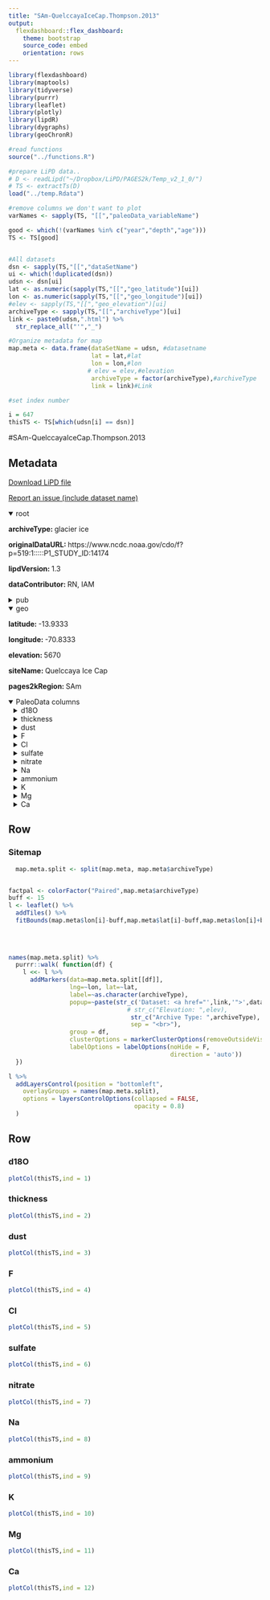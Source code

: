 ```yaml
---
title: "SAm-QuelccayaIceCap.Thompson.2013"
output: 
  flexdashboard::flex_dashboard:
    theme: bootstrap
    source_code: embed
    orientation: rows
---
```


```r
library(flexdashboard)
library(maptools)
library(tidyverse)
library(purrr)
library(leaflet)
library(plotly)
library(lipdR)
library(dygraphs)
library(geoChronR)

#read functions
source("../functions.R")

#prepare LiPD data..
# D <- readLipd("~/Dropbox/LiPD/PAGES2k/Temp_v2_1_0/")
# TS <- extractTs(D)
load("../temp.Rdata")

#remove columns we don't want to plot
varNames <- sapply(TS, "[[","paleoData_variableName")

good <- which(!(varNames %in% c("year","depth","age")))
TS <- TS[good]


#All datasets
dsn <- sapply(TS,"[[","dataSetName")
ui <- which(!duplicated(dsn))
udsn <- dsn[ui]
lat <- as.numeric(sapply(TS,"[[","geo_latitude")[ui])
lon <- as.numeric(sapply(TS,"[[","geo_longitude")[ui])
#elev <- sapply(TS,"[[","geo_elevation")[ui]
archiveType <- sapply(TS,"[[","archiveType")[ui]
link <- paste0(udsn,".html") %>% 
  str_replace_all("'","_")

#Organize metadata for map
map.meta <- data.frame(dataSetName = udsn, #datasetname
                       lat = lat,#lat
                       lon = lon,#lon
                      # elev = elev,#elevation
                       archiveType = factor(archiveType),#archiveType
                       link = link)#Link

#set index number

i = 647
thisTS <- TS[which(udsn[i] == dsn)]
```
#SAm-QuelccayaIceCap.Thompson.2013

Metadata {.sidebar}
-------------------------------------
[Download LiPD file](SAm-QuelccayaIceCap.Thompson.2013.lpd)
            

[Report an issue (include dataset name)](https://github.com/nickmckay/LiPDverse/issues)

<details open style="margin-left: 0px">
<summary>root</summary>
<p style="margin-left: 0px"><strong>archiveType: </strong>glacier ice
<p style="margin-left: 0px"><strong>originalDataURL: </strong>https://www.ncdc.noaa.gov/cdo/f?p=519:1:::::P1_STUDY_ID:14174
<p style="margin-left: 0px"><strong>lipdVersion: </strong>1.3
<p style="margin-left: 0px"><strong>dataContributor: </strong>RN, IAM
</details>
<details>
<summary>pub</summary>
<details style="margin-left: 10px">
<summary>pub1</summary>
<p style="margin-left: 10px"><strong>author: </strong>Thompson, L. G.;Mosley-Thompson, E.;Davis, M. E.;Zagorodnov, V. S.;Howat, I. M.;Mikhalenko, V. N.;Lin, P.- N.
<p style="margin-left: 10px"><strong>citeKey: </strong>thompson2013annuallyresolvedicecorere
<p style="margin-left: 10px"><strong>journal: </strong>Science
<p style="margin-left: 10px"><strong>volume: </strong>340
<p style="margin-left: 10px"><strong>pages: </strong>945-950
<p style="margin-left: 10px"><strong>pubYear: </strong>2013
<p style="margin-left: 10px"><strong>title: </strong>Annually resolved ice core records of tropical climate variability over the past 1800 years
<p style="margin-left: 10px"><strong>DOI: </strong>10.1126/science.1234210
</details>
<details style="margin-left: 10px">
<summary>pub2</summary>
<p style="margin-left: 10px"><strong>author: </strong>Thompson, L.G.
<p style="margin-left: 10px"><strong>citeKey: </strong>thompson2013httpswwwncdcnoaagovpaleostudy14174DataCitation
<p style="margin-left: 10px"><strong>title: </strong>World Data Center for Paleoclimatology
</details>
</details>
<details open style="margin-left: 0px">
<summary>geo</summary>
<p style="margin-left: 0px"><strong>latitude: </strong>-13.9333
<p style="margin-left: 0px"><strong>longitude: </strong>-70.8333
<p style="margin-left: 0px"><strong>elevation: </strong>5670
<p style="margin-left: 0px"><strong>siteName: </strong>Quelccaya Ice Cap
<p style="margin-left: 0px"><strong>pages2kRegion: </strong>SAm
</details>
<details open>
<summary>PaleoData columns</summary>
<details style="margin-left: 10px">
<summary>d18O</summary>
<p style="margin-left: 10px"><strong>TSid: </strong>SAm_035
<p style="margin-left: 10px"><strong>variableName: </strong>d18O
<p style="margin-left: 10px"><strong>units: </strong>permil
<p style="margin-left: 10px"><strong>description: </strong>delta18O ice
<p style="margin-left: 10px"><strong>useInGlobalTemperatureAnalysis: </strong>TRUE
<details>
<summary>interpretation</summary>
<details style="margin-left: 20px">
<summary>1</summary>
<p style="margin-left: 20px"><strong>basis: </strong>Three-year running mean significantly correlated to SST Nino 4 region
<p style="margin-left: 20px"><strong>interpDirection: </strong>positive
<p style="margin-left: 20px"><strong>scope: </strong>climate
<p style="margin-left: 20px"><strong>seasonality: </strong>winter
<p style="margin-left: 20px"><strong>variable: </strong>T
<p style="margin-left: 20px"><strong>variableDetail: </strong>air@condensationLevel
</details>
</details>
</details>
<details style="margin-left: 10px">
<summary>thickness</summary>
<p style="margin-left: 10px"><strong>TSid: </strong>SAm_036
<p style="margin-left: 10px"><strong>variableName: </strong>thickness
<p style="margin-left: 10px"><strong>units: </strong>mwe
<p style="margin-left: 10px"><strong>description: </strong>Ice accumulation rate
<p style="margin-left: 10px"><strong>useInGlobalTemperatureAnalysis: </strong>FALSE
</details>
<details style="margin-left: 10px">
<summary>dust</summary>
<p style="margin-left: 10px"><strong>TSid: </strong>SAm_037
<p style="margin-left: 10px"><strong>variableName: </strong>dust
<p style="margin-left: 10px"><strong>units: </strong>permil
<p style="margin-left: 10px"><strong>description: </strong>Dust (0.63 to 20 microns diameter)
<p style="margin-left: 10px"><strong>useInGlobalTemperatureAnalysis: </strong>FALSE
</details>
<details style="margin-left: 10px">
<summary>F</summary>
<p style="margin-left: 10px"><strong>TSid: </strong>SAm_038
<p style="margin-left: 10px"><strong>variableName: </strong>F
<p style="margin-left: 10px"><strong>units: </strong>ppb
<p style="margin-left: 10px"><strong>description: </strong>F - concentration (ppb)
<p style="margin-left: 10px"><strong>useInGlobalTemperatureAnalysis: </strong>FALSE
</details>
<details style="margin-left: 10px">
<summary>Cl</summary>
<p style="margin-left: 10px"><strong>TSid: </strong>SAm_039
<p style="margin-left: 10px"><strong>variableName: </strong>Cl
<p style="margin-left: 10px"><strong>units: </strong>ppb
<p style="margin-left: 10px"><strong>description: </strong>Cl - concentration (ppb)
<p style="margin-left: 10px"><strong>useInGlobalTemperatureAnalysis: </strong>FALSE
</details>
<details style="margin-left: 10px">
<summary>sulfate</summary>
<p style="margin-left: 10px"><strong>TSid: </strong>SAm_040
<p style="margin-left: 10px"><strong>variableName: </strong>sulfate
<p style="margin-left: 10px"><strong>units: </strong>ppb
<p style="margin-left: 10px"><strong>description: </strong>SO4 2- concentration (ppb)
<p style="margin-left: 10px"><strong>useInGlobalTemperatureAnalysis: </strong>FALSE
</details>
<details style="margin-left: 10px">
<summary>nitrate</summary>
<p style="margin-left: 10px"><strong>TSid: </strong>SAm_041
<p style="margin-left: 10px"><strong>variableName: </strong>nitrate
<p style="margin-left: 10px"><strong>units: </strong>ppb
<p style="margin-left: 10px"><strong>description: </strong>NO3 - concentration (ppb)
<p style="margin-left: 10px"><strong>useInGlobalTemperatureAnalysis: </strong>FALSE
</details>
<details style="margin-left: 10px">
<summary>Na</summary>
<p style="margin-left: 10px"><strong>TSid: </strong>SAm_042
<p style="margin-left: 10px"><strong>variableName: </strong>Na
<p style="margin-left: 10px"><strong>units: </strong>ppb
<p style="margin-left: 10px"><strong>description: </strong>Na + concentration (ppb)
<p style="margin-left: 10px"><strong>useInGlobalTemperatureAnalysis: </strong>FALSE
</details>
<details style="margin-left: 10px">
<summary>ammonium</summary>
<p style="margin-left: 10px"><strong>TSid: </strong>SAm_043
<p style="margin-left: 10px"><strong>variableName: </strong>ammonium
<p style="margin-left: 10px"><strong>units: </strong>ppb
<p style="margin-left: 10px"><strong>description: </strong>NH4 + concentration (ppb)
<p style="margin-left: 10px"><strong>useInGlobalTemperatureAnalysis: </strong>FALSE
</details>
<details style="margin-left: 10px">
<summary>K</summary>
<p style="margin-left: 10px"><strong>TSid: </strong>SAm_044
<p style="margin-left: 10px"><strong>variableName: </strong>K
<p style="margin-left: 10px"><strong>units: </strong>ppb
<p style="margin-left: 10px"><strong>description: </strong>K + concentration (ppb)
<p style="margin-left: 10px"><strong>useInGlobalTemperatureAnalysis: </strong>FALSE
</details>
<details style="margin-left: 10px">
<summary>Mg</summary>
<p style="margin-left: 10px"><strong>TSid: </strong>SAm_045
<p style="margin-left: 10px"><strong>variableName: </strong>Mg
<p style="margin-left: 10px"><strong>units: </strong>ppb
<p style="margin-left: 10px"><strong>description: </strong>Mg 2+ concentration (ppb)
<p style="margin-left: 10px"><strong>useInGlobalTemperatureAnalysis: </strong>FALSE
</details>
<details style="margin-left: 10px">
<summary>Ca</summary>
<p style="margin-left: 10px"><strong>TSid: </strong>SAm_046
<p style="margin-left: 10px"><strong>variableName: </strong>Ca
<p style="margin-left: 10px"><strong>units: </strong>ppb
<p style="margin-left: 10px"><strong>description: </strong>Ca 2+ concentration (ppb)
<p style="margin-left: 10px"><strong>useInGlobalTemperatureAnalysis: </strong>FALSE
</details>

Row
-----------------------------------------------------------------------

### Sitemap

```r
  map.meta.split <- split(map.meta, map.meta$archiveType)


factpal <- colorFactor("Paired",map.meta$archiveType)
buff <- 15
l <- leaflet() %>% 
  addTiles() %>% 
  fitBounds(map.meta$lon[i]-buff,map.meta$lat[i]-buff,map.meta$lon[i]+buff,map.meta$lat[i]+buff)
  

  
  
names(map.meta.split) %>%
  purrr::walk( function(df) {
    l <<- l %>%
      addMarkers(data=map.meta.split[[df]],
                 lng=~lon, lat=~lat,
                 label=~as.character(archiveType),
                 popup=~paste(str_c('Dataset: <a href="',link,'">',dataSetName,'</a>'),
                                 # str_c("Elevation: ",elev),
                                  str_c("Archive Type: ",archiveType),
                                  sep = "<br>"),
                 group = df,
                 clusterOptions = markerClusterOptions(removeOutsideVisibleBounds = F),
                 labelOptions = labelOptions(noHide = F,
                                             direction = 'auto'))
  })

l %>%
  addLayersControl(position = "bottomleft",
    overlayGroups = names(map.meta.split),
    options = layersControlOptions(collapsed = FALSE,
                                   opacity = 0.8)
  )
```

Row {.tabset .tabset-fade}
-----------------------------------------------------------------------

### d18O
```r
plotCol(thisTS,ind = 1)
```

### thickness
```r
plotCol(thisTS,ind = 2)
```

### dust
```r
plotCol(thisTS,ind = 3)
```

### F
```r
plotCol(thisTS,ind = 4)
```

### Cl
```r
plotCol(thisTS,ind = 5)
```

### sulfate
```r
plotCol(thisTS,ind = 6)
```

### nitrate
```r
plotCol(thisTS,ind = 7)
```

### Na
```r
plotCol(thisTS,ind = 8)
```

### ammonium
```r
plotCol(thisTS,ind = 9)
```

### K
```r
plotCol(thisTS,ind = 10)
```

### Mg
```r
plotCol(thisTS,ind = 11)
```

### Ca
```r
plotCol(thisTS,ind = 12)
```
